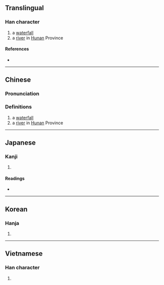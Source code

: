 {{character info/new}}
==Translingual==

===Han character===
{{Han char|rn=85|rad=水|as=13|sn=16|four=30137|canj=EITC,XEITC|ids=⿰氵廉}}

# a [[waterfall]]
# a [[river]] in [[Hunan]] Province

====References====
* {{Han ref|kx=0654.200|dkj=18441|dj=1064.170|hdz=31763.050|uh=6FC2|ud=28610|bh=BEFC|bd=48892}}

----

==Chinese==
{{zh-forms}}

===Pronunciation===
{{zh-pron
|m=lián
|c=lim4
|mn=liâm
|mc=
|oc=y
|ma=
|cat=n,pn
}}

===Definitions===
{{zh-hanzi}}

# a [[waterfall]]
# a [[river]] in [[Hunan]] Province

----

==Japanese==

===Kanji===
{{ja-kanji|grade=|rs=水13}}

# {{defn|lang=ja|sort=水13}}

====Readings====
* {{ja-readings|on=[[れん]] (ren), [[でん]] (den)|kun=[[うすい]] (usui), [[まじえる]] (majieru)}}

----

==Korean==

===Hanja===
{{ko-hanja|hangeul=[[렴]]>[[염]]|eumhun=|rv=ryeom>yeom|mr=ryŏm>yŏm|y=lyem>yem}}

# {{defn|lang=ko|sort=水13}}

----

==Vietnamese==

===Han character===
{{vi-readings|rs=水13| hanviet = nhèm}}

# {{defn|lang=vi|sort=水13}}